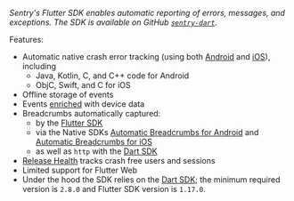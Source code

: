<Note>

_Sentry's Flutter SDK enables automatic reporting of errors, messages, and exceptions. The SDK is available on GitHub [`sentry-dart`](https://github.com/getsentry/sentry-dart/)._

</Note>

Features:

- Automatic native crash error tracking (using both [Android](/platforms/android/) and [iOS](/platforms/apple/)), including
    - Java, Kotlin, C, and C++ code for Android
    - ObjC, Swift, and C for iOS
- Offline storage of events
- Events [enriched](/platforms/flutter/enriching-events/context/) with device data
- Breadcrumbs automatically captured:
    -  by the [Flutter SDK](/platforms/flutter/enriching-events/breadcrumbs/#automatic-breadcrumbs)
    - via the Native SDKs [Automatic Breadcrumbs for Android](/platforms/android/enriching-events/breadcrumbs/#automatic-breadcrumbs) and [Automatic Breadcrumbs for iOS](/platforms/apple/configuration/integrations/default/#sentryautobreadcrumbtrackingintegration)
    - as well as `http` with the [Dart SDK](/platforms/dart/)
- [Release Health](/product/releases/health/) tracks crash free users and sessions
- Limited support for Flutter Web
- Under the hood the SDK relies on the [Dart SDK](/platforms/dart/); the minimum required version is `2.8.0` and Flutter SDK version is `1.17.0`.
